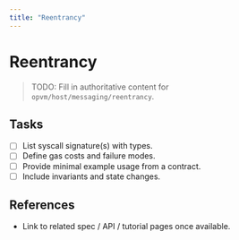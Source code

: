 ```yaml
---
title: "Reentrancy"
---
```


# Reentrancy

> TODO: Fill in authoritative content for `opvm/host/messaging/reentrancy`.

## Tasks
- [ ] List syscall signature(s) with types.
- [ ] Define gas costs and failure modes.
- [ ] Provide minimal example usage from a contract.
- [ ] Include invariants and state changes.

## References
- Link to related spec / API / tutorial pages once available.
